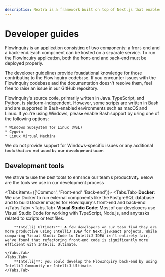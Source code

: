 ```yaml
---
description: Nextra is a framework built on top of Next.js that enables the creation of content-focused websites. It combines the robust features of Next.js with enhanced capabilities for crafting Markdown-based content.
---
```



# Developer guides

FlowInquiry is an application consisting of two components: a front-end and a back-end. Each component can be hosted on a separate service. To run the FlowInquiry application, both the front-end and back-end must be deployed properly.

The developer guidelines provide foundational knowledge for those contributing to the FlowInquiry codebase. If you encounter issues with the FlowInquiry codebase and the documentation doesn't resolve them, feel free to raise an issue in our GitHub repository.

FlowInquiry's source code, primarily written in Java, TypeScript, and Python, is platform-independent. However, some scripts are written in Bash and are supported in Bash-enabled environments such as macOS and Linux. If you're using Windows, please enable Bash support by using one of the following options:

    * Windows Subsystem for Linux (WSL)
    * Cygwin
    * Linux Virtual Machine

<Callout type="info" emoji="ℹ️">
  We do not provide support for Windows-specific issues or any additional tools
  that are not used by our development team
</Callout>

## Development tools

We strive to use the best tools to enhance our team's productivity. Below are the tools we use in our development process

<Tabs items={['Common', 'Front-end', 'Back-end']}>
    <Tabs.Tab>
        **Docker**: We use Docker to run external components like the PostgreSQL database and to build Docker images for FlowInquiry's front-end and back-end
    </Tabs.Tab>
    <Tabs.Tab>
        **Visual Studio Code**: Most of our developers use Visual Studio Code for working with TypeScript, Node.js, and any tasks related to scripts or text files.

        **Intellij Ultimate**: A few developers on our team find they are more productive using IntelliJ IDEA for Next.js/React projects. While comparing Visual Studio Code to IntelliJ IDEA isn't entirely fair, we've found that refactoring front-end code is significantly more efficient with IntelliJ Ultimate.

    </Tabs.Tab>
    <Tabs.Tab>
        **Intellij**: you could develop the FlowInquiry back-end by using IntelliJ Community or IntelliJ Ultimate.
    </Tabs.Tab>

</Tabs>
